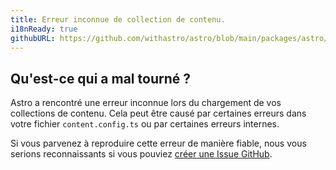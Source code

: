 ```yaml
---
title: Erreur inconnue de collection de contenu.
i18nReady: true
githubURL: https://github.com/withastro/astro/blob/main/packages/astro/src/core/errors/errors-data.ts
---
```


## Qu'est-ce qui a mal tourné ?
Astro a rencontré une erreur inconnue lors du chargement de vos collections de contenu.
Cela peut être causé par certaines erreurs dans votre fichier `content.config.ts` ou par certaines erreurs internes.

Si vous parvenez à reproduire cette erreur de manière fiable, nous vous serions reconnaissants si vous pouviez [créer une Issue GitHub](https://astro.build/issues/).

